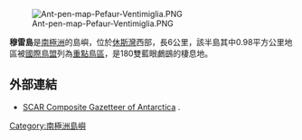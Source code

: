 [[Image:Ant-pen-map-Pefaur-Ventimiglia.PNG|thumb]]

'''穆雷島'''是[[南極洲|南極洲]]的島嶼，位於[[休斯灣|休斯灣]]西部，長6公里，該半島其中0.98平方公里地區被[[國際鳥盟|國際鳥盟]]列為[[重點鳥區|重點鳥區]]，是180雙藍眼鸕鷀的棲息地。

==外部連結==
* [http://data.aad.gov.au/aadc/gaz/scar/ SCAR Composite Gazetteer of Antarctica] {{WebCite|url=https://www.webcitation.org/5ug2CfC7m?url=http://data.aad.gov.au/aadc/gaz/scar/ |date=20101202140255 |dateformat=iso }}.

{{coord|64|22|S|61|34|W|display=title}}

{{DEFAULTSORT:Murray Island}}
[[Category:南極洲島嶼|Category:南極洲島嶼]]


{{DancoCoast-geo-stub}}